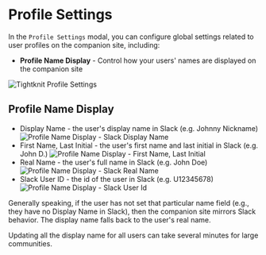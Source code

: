 
# Profile Settings

In the `Profile Settings` modal, you can configure global settings related to user profiles on the companion site, including:

- **Profile Name Display** - Control how your users' names are displayed on the companion site

![Tightknit Profile Settings](/tightknit-site/profiles/profile-settings-modal.png)

## Profile Name Display

- Display Name - the user's display name in Slack (e.g. Johnny Nickname)
  ![Profile Name Display - Slack Display Name](/tightknit-site/profiles/profile-name-display-name.png)
- First Name, Last Initial - the user's first name and last initial in Slack (e.g. John D.)
  ![Profile Name Display - First Name, Last Initial](/tightknit-site/profiles/profile-name-first-last-initial.png)
- Real Name - the user's full name in Slack (e.g. John Doe)
  ![Profile Name Display - Slack Real Name](/tightknit-site/profiles/profile-name-real-name.png)
- Slack User ID - the id of the user in Slack (e.g. U12345678)
  ![Profile Name Display - Slack User Id](/tightknit-site/profiles/profile-name-slack-id.png)

Generally speaking, if the user has not set that particular name field (e.g., they have no Display Name in Slack), then the companion site mirrors Slack behavior. The display name falls back to the user's real name.

<Callout type="info" emoji="💡">
  Updating all the display name for all users can take several minutes for large
  communities.
</Callout>
